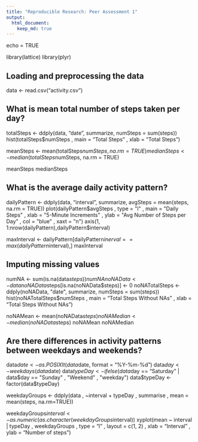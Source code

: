 ```yaml
---
title: "Reproducible Research: Peer Assessment 1"
output: 
  html_document:
    keep_md: true
---
```


echo = TRUE

library(lattice)
library(plyr)


## Loading and preprocessing the data
data <- read.csv("activity.csv")


## What is mean total number of steps taken per day?
totalSteps <- ddply(data, "date", summarize, numSteps = sum(steps))
hist(totalSteps$numSteps
     , main = "Total Steps"
     , xlab = "Total Steps")

meanSteps <- mean(totalSteps$numSteps, na.rm = TRUE)
medianSteps <- median(totalSteps$numSteps, na.rm = TRUE)

meanSteps
medianSteps



## What is the average daily activity pattern?
dailyPattern <- ddply(data, "interval", summarize, avgSteps = mean(steps, na.rm = TRUE))
plot(dailyPattern$avgSteps
     , type = "l"
     , main = "Daily Steps"
     , xlab = "5-Minute Increments"
     , ylab = "Avg Number of Steps per Day"
     , col = "blue"
     , xaxt = "n")
axis(1, 1:nrow(dailyPattern),dailyPattern$interval)

maxInterval <- dailyPattern[dailyPattern$inerval == max(dailyPattern$interval),]
maxInterval



## Imputing missing values
numNA <- sum(is.na(data$steps))
numNA
noNAData <- data
noNAData$steps[is.na(noNAData$steps)] <- 0
noNATotalSteps <- ddply(noNAData, "date", summarize, numSteps = sum(steps))
hist(noNATotalSteps$numSteps
     , main = "Total Steps Without NAs"
     , xlab = "Total Steps Without NAs")


noNAMean <- mean(noNAData$steps)
noNAMedian <- median(noNAData$steps)
noNAMean
noNAMedian



## Are there differences in activity patterns between weekdays and weekends?
data$date <- as.POSIXlt(data$date, format = "%Y-%m-%d")
data$day <- weekdays(data$date)
data$typeDay <- ifelse(data$day == "Saturday" | data$day == "Sunday"
                       , "Weekend"
                       , "weekday")
data$typeDay <- factor(data$typeDay)


weekdayGroups <- ddply(data
                       , ~interval + typeDay
                       , summarise
                       , mean = mean(steps, na.rm=TRUE))

weekdayGroups$interval <- as.numeric(as.character(weekdayGroups$interval))
xyplot(mean ~ interval | typeDay
       , weekdayGroups
       , type = "l"
       , layout = c(1, 2)
       , xlab = "Interval"
       , ylab = "Number of steps")
